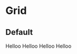 
# Grid

## Default

<Grid columns={4}>
    <Grid.Item>
        <Card>
            <Card.Body>
                Helloo
            </Card.Body>
        </Card>
    </Grid.Item>
     <Grid.Item>
        <Card>
            <Card.Body>
                Helloo
            </Card.Body>
        </Card>
    </Grid.Item>
     <Grid.Item>
        <Card>
            <Card.Body>
                Helloo
            </Card.Body>
        </Card>
    </Grid.Item>
     <Grid.Item>
        <Card>
            <Card.Body>
                Helloo
            </Card.Body>
        </Card>
    </Grid.Item>
</Grid>